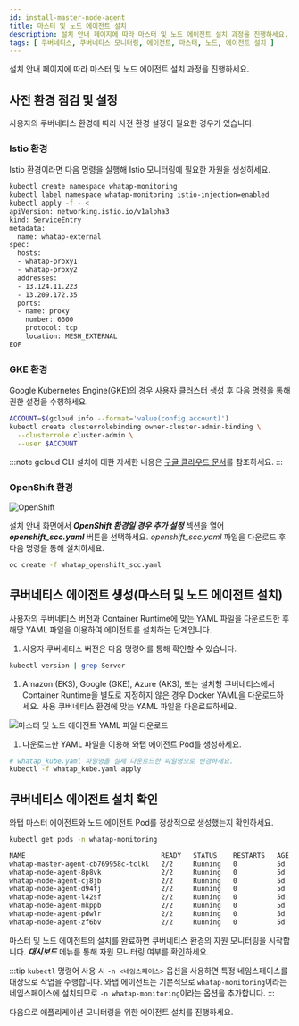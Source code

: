 ```yaml
---
id: install-master-node-agent
title: 마스터 및 노드 에이전트 설치
description: 설치 안내 페이지에 따라 마스터 및 노드 에이전트 설치 과정을 진행하세요.
tags: [ 쿠버네티스, 쿠버네티스 모니터링, 에이전트, 마스터, 노드, 에이전트 설치 ]
---
```


설치 안내 페이지에 따라 마스터 및 노드 에이전트 설치 과정을 진행하세요.

## 사전 환경 점검 및 설정

사용자의 쿠버네티스 환경에 따라 사전 환경 설정이 필요한 경우가 있습니다.

### Istio 환경

Istio 환경이라면 다음 명령을 실행해 Istio 모니터링에 필요한 자원을 생성하세요.

```bash title='SH'
kubectl create namespace whatap-monitoring
kubectl label namespace whatap-monitoring istio-injection=enabled
kubectl apply -f - <
apiVersion: networking.istio.io/v1alpha3
kind: ServiceEntry
metadata:
  name: whatap-external
spec:
  hosts:
  - whatap-proxy1
  - whatap-proxy2
  addresses:
  - 13.124.11.223
  - 13.209.172.35
  ports:
  - name: proxy
    number: 6600
    protocol: tcp
    location: MESH_EXTERNAL
EOF
```

### GKE 환경

Google Kubernetes Engine(GKE)의 경우 사용자 클러스터 생성 후 다음 명령을 통해 권한 설정을 수행하세요.

```bash title='GKE 권한 설정'
ACCOUNT=$(gcloud info --format='value(config.account)')
kubectl create clusterrolebinding owner-cluster-admin-binding \
  --clusterrole cluster-admin \
  --user $ACCOUNT
```

:::note
gcloud CLI 설치에 대한 자세한 내용은 [구글 클라우드 문서](https://cloud.google.com/sdk/docs/install)를 참조하세요.
:::

### OpenShift 환경

![OpenShift](/img/kube-install-openshift.png)

설치 안내 화면에서 ***OpenShift 환경일 경우 추가 설정*** 섹션을 열어 ***openshift_scc.yaml*** 버튼을 선택하세요. *openshift_scc.yaml* 파일을 다운로드 후 다음 명령을 통해 설치하세요.

```bash title='SH'
oc create -f whatap_openshift_scc.yaml
```

## 쿠버네티스 에이전트 생성(마스터 및 노드 에이전트 설치)

사용자의 쿠버네티스 버전과 Container Runtime에 맞는 YAML 파일을 다운로드한 후 해당 YAML 파일을 이용하여 에이전트를 설치하는 단계입니다.

1. 사용자 쿠버네티스 버전은 다음 명령어를 통해 확인할 수 있습니다.

  ```bash title='SH'
  kubectl version | grep Server
  ```

1. Amazon (EKS), Google (GKE), Azure (AKS), 또눈 설치형 쿠버네티스에서 Container Runtime을 별도로 지정하지 않은 경우 Docker YAML을 다운로드하세요. 사용 쿠버네티스 환경에 맞는 YAML 파일을 다운로드하세요.

  ![마스터 및 노드 에이전트 YAML 파일 다운로드](https://img.whatap.io/media/user_guide_kubernetes/intro/24.png)

1. 다운로드한 YAML 파일을 이용해 와탭 에이전트 Pod를 생성하세요. 

  ```bash title='SH'
  # whatap_kube.yaml 파일명을 실제 다운로드한 파일명으로 변경하세요.
  kubectl -f whatap_kube.yaml apply
  ```

## 쿠버네티스 에이전트 설치 확인

와탭 마스터 에이전트와 노드 에이전트 Pod를 정상적으로 생성했는지 확인하세요.

```bash title='SH'
kubectl get pods -n whatap-monitoring
```

```bash title='결과'
NAME                                  READY   STATUS    RESTARTS   AGE
whatap-master-agent-cb769958c-tclkl   2/2     Running   0          5d
whatap-node-agent-8p8vk               2/2     Running   0          5d
whatap-node-agent-cj8jb               2/2     Running   0          5d
whatap-node-agent-d94fj               2/2     Running   0          5d
whatap-node-agent-l42sf               2/2     Running   0          5d
whatap-node-agent-mkppb               2/2     Running   0          5d
whatap-node-agent-pdwlr               2/2     Running   0          5d
whatap-node-agent-zf6bv               2/2     Running   0          5d
```

마스터 및 노드 에이전트의 설치를 완료하면 쿠버네티스 환경의 자원 모니터링을 시작합니다. ***대시보드*** 메뉴를 통해 자원 모니터링 여부를 확인하세요.

:::tip
`kubectl` 명령어 사용 시 `-n <네임스페이스>` 옵션을 사용하면 특정 네임스페이스를 대상으로 작업을 수행합니다. 와탭 에이전트는 기본적으로 `whatap-monitoring`이라는 네임스페이스에 설치되므로 `-n whatap-monitoring`이라는 옵션을 추가합니다.
:::

다음으로 애플리케이션 모니터링을 위한 에이전트 설치를 진행하세요.